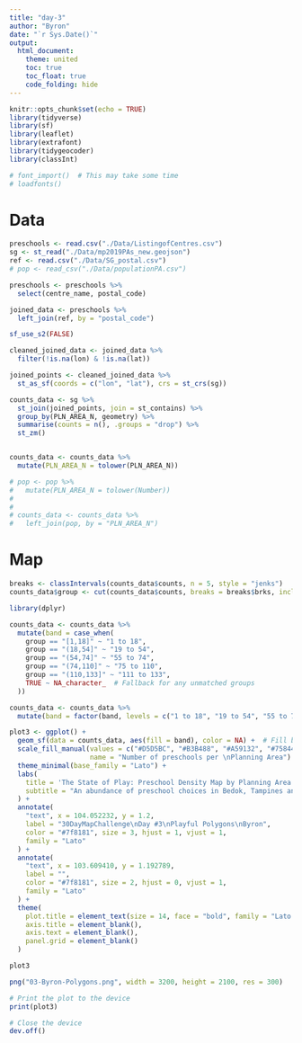 ```yaml
---
title: "day-3"
author: "Byron"
date: "`r Sys.Date()`"
output:
  html_document:
    theme: united
    toc: true
    toc_float: true
    code_folding: hide
---
```


```r
knitr::opts_chunk$set(echo = TRUE)
library(tidyverse)
library(sf)
library(leaflet)
library(extrafont)
library(tidygeocoder)
library(classInt)

# font_import()  # This may take some time
# loadfonts()

```

# Data

```r
preschools <- read.csv("./Data/ListingofCentres.csv")
sg <- st_read("./Data/mp2019PAs_new.geojson")
ref <- read.csv("./Data/SG_postal.csv")
# pop <- read_csv("./Data/populationPA.csv")
```

```r
preschools <- preschools %>%
  select(centre_name, postal_code)

joined_data <- preschools %>%
  left_join(ref, by = "postal_code")

sf_use_s2(FALSE)

cleaned_joined_data <- joined_data %>%
  filter(!is.na(lon) & !is.na(lat))

joined_points <- cleaned_joined_data %>%
  st_as_sf(coords = c("lon", "lat"), crs = st_crs(sg))

counts_data <- sg %>%
  st_join(joined_points, join = st_contains) %>%
  group_by(PLN_AREA_N, geometry) %>%
  summarise(counts = n(), .groups = "drop") %>% 
  st_zm() 


counts_data <- counts_data %>%
  mutate(PLN_AREA_N = tolower(PLN_AREA_N))

# pop <- pop %>%
#   mutate(PLN_AREA_N = tolower(Number))
# 
# 
# counts_data <- counts_data %>%
#   left_join(pop, by = "PLN_AREA_N")


```

# Map

```r

breaks <- classIntervals(counts_data$counts, n = 5, style = "jenks")
counts_data$group <- cut(counts_data$counts, breaks = breaks$brks, include.lowest = TRUE)

library(dplyr)

counts_data <- counts_data %>%
  mutate(band = case_when(
    group == "[1,18]" ~ "1 to 18",
    group == "(18,54]" ~ "19 to 54",
    group == "(54,74]" ~ "55 to 74",
    group == "(74,110]" ~ "75 to 110",
    group == "(110,133]" ~ "111 to 133",
    TRUE ~ NA_character_  # Fallback for any unmatched groups
  ))

counts_data <- counts_data %>%
  mutate(band = factor(band, levels = c("1 to 18", "19 to 54", "55 to 74", "75 to 110", "111 to 133")))

plot3 <- ggplot() +
  geom_sf(data = counts_data, aes(fill = band), color = NA) +  # Fill based on the group
  scale_fill_manual(values = c("#D5D5BC", "#B3B488", "#A59132", "#758448", "#483D03"), 
                    name = "Number of preschools per \nPlanning Area") +
  theme_minimal(base_family = "Lato") + 
  labs(
    title = 'The State of Play: Preschool Density Map by Planning Area',
    subtitle = "An abundance of preschool choices in Bedok, Tampines and Woodlands"
  ) +
  annotate(
    "text", x = 104.052232, y = 1.2,
    label = "30DayMapChallenge\nDay #3\nPlayful Polygons\nByron",
    color = "#7f8181", size = 3, hjust = 1, vjust = 1,
    family = "Lato"
  ) +
  annotate(
    "text", x = 103.609410, y = 1.192789,
    label = "",
    color = "#7f8181", size = 2, hjust = 0, vjust = 1,
    family = "Lato"
  ) +
  theme(
    plot.title = element_text(size = 14, face = "bold", family = "Lato Black"), 
    axis.title = element_blank(),
    axis.text = element_blank(),
    panel.grid = element_blank()
  )

plot3
```

```r

png("03-Byron-Polygons.png", width = 3200, height = 2100, res = 300)

# Print the plot to the device
print(plot3)

# Close the device
dev.off()
```
